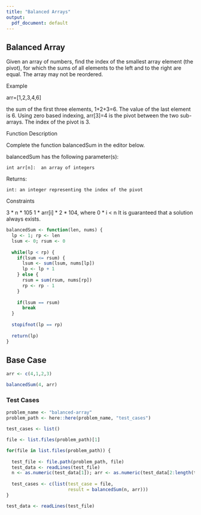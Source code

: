 ```yaml
---
title: "Balanced Arrays"
output:
  pdf_document: default
---
```


## Balanced Array

Given an array of numbers, find the index of the smallest array element (the pivot), for which the sums of all elements to the left and to the right are equal. The array may not be reordered.

Example

arr=[1,2,3,4,6]

the sum of the first three elements, 1+2+3=6. The value of the last element is 6. 
Using zero based indexing, arr[3]=4 is the pivot between the two sub-arrays.
The index of the pivot is 3.
 
Function Description 

Complete the function balancedSum in the editor below.

balancedSum has the following parameter(s):

    int arr[n]:  an array of integers

Returns:

    int: an integer representing the index of the pivot

Constraints

3 * n * 105
1 * arr[i] * 2 * 104, where 0 * i < n
It is guaranteed that a solution always exists.

```r

balancedSum <- function(len, nums) {
  lp <- 1; rp <- len
  lsum <- 0; rsum <- 0
  
  while(lp < rp) {
    if(lsum <= rsum) {
      lsum <- sum(lsum, nums[lp])
      lp <- lp + 1
    } else {
      rsum = sum(rsum, nums[rp])
      rp <- rp - 1
    }
    
    if(lsum == rsum)
      break
  }
  
  stopifnot(lp == rp)
  
  return(lp)
}

```

## Base Case

```r
arr <- c(4,1,2,3)

balancedSum(4, arr)
```

### Test Cases

```r

problem_name <- "balanced-array"
problem_path <- here::here(problem_name, "test_cases")

test_cases <- list()

file <- list.files(problem_path)[1]

for(file in list.files(problem_path)) {
  
  test_file <- file.path(problem_path, file)
  test_data <- readLines(test_file)
  n <- as.numeric(test_data[1]); arr <- as.numeric(test_data[2:length(test_data)])
  
  test_cases <- c(list(test_case = file,
                       result = balancedSum(n, arr)))
}

test_data <- readLines(test_file)
```

